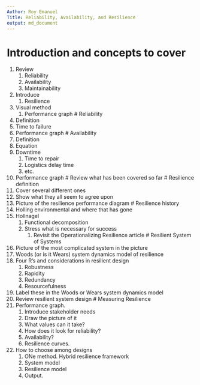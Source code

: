 ```yaml
---
Author: Roy Emanuel
Title: Reliability, Availability, and Resilience
output: md_document
---
```

# Introduction and concepts to cover
1. Review
   1. Reliability
   2. Availability
   3. Maintainability
1. Introduce
   1. Resilience
1. Visual method
   1. Performance graph
# Reliability
1. Definition
1. Time to failure
1. Performance graph
# Availability
1. Definition
1. Equation
1. Downtime
   1. Time to repair
   2. Logistics delay time
   3. etc.
1. Performance graph
# Review what has been covered so far
# Resilience definition
1. Cover several different ones
1. Show what they all seem to agree upon
1. Picture of the resilience performance diagram
# Resilience history
1. Holling environmental and where that has gone
1. Hollnagel
   1. Functional decomposition
   2. Stress what is necessary for success
	  1. Revisit the Operationalizing Resilience article
# Resilient System of Systems
1. Picture of the most complicated system in the picture
1. Woods (or is it Wears) system dynamics model of resilience
1. Four R's and considerations in resilient design
   1. Robustness
   1. Rapidity
   2. Redundancy
   2. Resourcefulness
1. Label these in the Woods or Wears system dynamics model
1. Review resilient system design
# Measuring Resilience
1. Performance graph. 
   1. Introduce stakeholder needs
   1. Draw the picture of it
   1. What values can it take?
   1. How does it look for reliability?
   1. Availability?
   1. Resilience curves.
1. How to choose among designs
   1. ONe method. Hybrid resilience framework
   1. System model
   1. Resilience model
   1. Output. 
